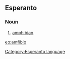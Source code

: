 ==Esperanto==
===Noun===
# [[amphibian]].

{{Universala Vortaro}}
[[eo:amfibio]]
[[Category:Esperanto language]]